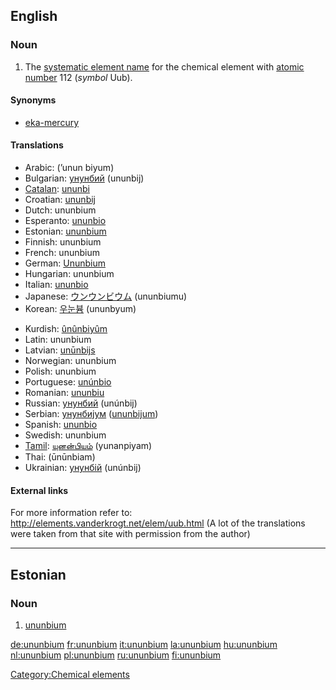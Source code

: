 ==English==
{{elements|Uub|roentgenium|Rg|ununtrium|Uut}}

===Noun===
{{en-noun|-}}
{{wikipedia}}

# The [[systematic element name]] for the chemical element with [[atomic number]] 112 (''symbol'' Uub).

====Synonyms====
* [[eka-mercury]]

====Translations====
{{top}}
* Arabic: {{ARchar|[[أنون بيوم]]}} (’unun biyum) {{m}}
* Bulgarian: [[унунбий]] (ununbij) {{m}}
* [[Catalan]]: [[ununbi]] {{m}}
* Croatian: [[ununbij]]
* Dutch: ununbium {{n}}
* Esperanto: [[ununbio]]
* Estonian: [[#Estonian|ununbium]]
* Finnish: ununbium
* French: ununbium {{m}}
* German: [[Ununbium]] {{n}}
* Hungarian: ununbium
* Italian: [[ununbio]] {{m}}
* Japanese: [[ウンウンビウム]] (ununbiumu)
* Korean: [[우눈븀]] (ununbyum)
{{mid}}
* Kurdish: [[ûnûnbiyûm]]
* Latin: ununbium {{n}}
* Latvian: [[unūnbijs]]
* Norwegian: ununbium
* Polish: ununbium {{m}}
* Portuguese: [[unúnbio]] {{m}}
* Romanian: [[ununbiu]] {{n}}
* Russian: [[унунбий]] (unúnbij) {{m}}
* Serbian: [[унунбијум]] ([[ununbijum]]) {{m}}
* Spanish: [[ununbio]] {{m}}
* Swedish: ununbium
* [[Tamil]]: [[யுனன்பியம்]] (yunanpiyam)
* Thai: {{THchar|[[อูนอูนเบียม]]}} (ūnūnbiam)
* Ukrainian: [[унунбій]] (unúnbij) {{m}}
{{bottom}}

====External links====
For more information refer to:
http://elements.vanderkrogt.net/elem/uub.html
(A lot of the translations were taken from that site with permission from the author)

[[Category:Chemical elements]]

----

==Estonian==

===Noun===
{{infl|et|noun}}

# {{chemical element|lang=et}} [[#English|ununbium]]

[[de:ununbium]]
[[fr:ununbium]]
[[it:ununbium]]
[[la:ununbium]]
[[hu:ununbium]]
[[nl:ununbium]]
[[pl:ununbium]]
[[ru:ununbium]]
[[fi:ununbium]]